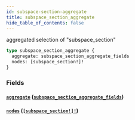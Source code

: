 ```yaml
---
id: subspace-section-aggregate
title: subspace_section_aggregate
hide_table_of_contents: false
---
```


aggregated selection of "subspace_section"

```graphql
type subspace_section_aggregate {
  aggregate: subspace_section_aggregate_fields
  nodes: [subspace_section!]!
}
```

### Fields

#### [`aggregate`](#) ([`subspace_section_aggregate_fields`](/07-graphql/objects/subspace-section-aggregate-fields))

#### [`nodes`](#) ([`[subspace_section!]!`](/07-graphql/objects/subspace-section))
